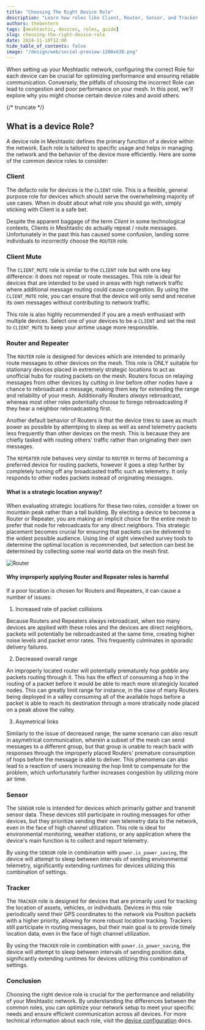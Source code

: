 ```yaml
---
title: "Choosing The Right Device Role"
description: "Learn how roles like Client, Router, Sensor, and Tracker affect mesh performance, and avoid common pitfalls for reliable and efficient mesh communication."
authors: thebentern
tags: [meshtastic, devices, roles, guide]
slug: choosing-the-right-device-role
date: 2024-11-10T12:00
hide_table_of_contents: false
image: "/design/web/social-preview-1200x630.png"
---
```


When setting up your Meshtastic network, configuring the correct Role for each device can be crucial for optimizing performance and ensuring reliable communication. Conversely, the pitfalls of choosing the incorrect Role can lead to congestion and poor performance on your mesh. In this post, we'll explore why you might choose certain device roles and avoid others.

{/* truncate */}

## What is a device Role?

A device role in Meshtastic defines the primary function of a device within the network. Each role is tailored to specific usage and helps in managing the network and the behavior of the device more efficiently. Here are some of the common device roles to consider:

### Client

The defacto role for devices is the `CLIENT` role. This is a flexible, general purpose role for devices which should serve the overwhelming majority of use cases. When in doubt about what role you should go with, simply sticking with Client is a safe bet.

Despite the apparent baggage of the term _Client_ in some technological contexts, Clients in Meshtastic do actually repeat / route messages. Unfortunately in the past this has caused some confusion, landing some individuals to incorrectly choose the `ROUTER` role.

### Client Mute

The `CLIENT_MUTE` role is similar to the `CLIENT` role but with one key difference: it does not repeat or route messages. This role is ideal for devices that are intended to be used in areas with high network traffic where additional message routing could cause congestion. By using the `CLIENT_MUTE` role, you can ensure that the device will only send and receive its own messages without contributing to network traffic.

This role is also highly recommended if you are a mesh enthusiast with multiple devices. Select one of your devices to be a `CLIENT` and set the rest to `CLIENT_MUTE` to keep your airtime usage more responsible.

### Router and Repeater

The `ROUTER` role is designed for devices which are intended to primarily route messages to other devices on the mesh. This role is ONLY suitable for stationary devices placed in extremely strategic locations to act as unofficial hubs for routing packets on the mesh. Routers focus on relaying messages from other devices by _cutting in line_ before other nodes have a chance to rebroadcast a message, making them key for extending the range and reliability of your mesh. Additionally Routers _always_ rebroadcast, whereas most other roles potentially choose to forego rebroadcasting if they hear a neighbor rebroadcasting first.

Another default behavior of Routers is that the device tries to save as much power as possible by attemtping to sleep as well as send telemetry packets less frequently than other devices on the mesh. This is because they are chiefly tasked with routing others' traffic rather than originating their own messages.

The `REPEATER` role behaves very similar to `ROUTER` in terms of becoming a preferred device for routing packets, however it goes a step further by completely turning off any broadcasted traffic such as telemetry. It only responds to other nodes packets instead of originating messages.

#### What is a strategic location anyway?

When evaluating strategic locations for these two roles, consider a tower on mountain peak rather than a tall building. By electing a device to become a Router or Repeater, you are making an implicit choice for the entire mesh to prefer that node for rebroadcasts for any direct neighbors. This strategic placement becomes crucial for ensuring that packets can be delivered to the widest possible audience. Using line of sight viewshed survey tools to determine the optimal location is recommended, but selection can best be determined by collecting some real world data on the mesh first.

![Router](/img/blog/router_not_router.png)

#### Why improperly applying Router and Repeater roles is harmful

If a poor location is chosen for Routers and Repeaters, it can cause a number of issues:

1. Increased rate of packet collisions

Because Routers and Repeaters always rebroadcast, when too many devices are applied with these roles and the devices are direct neighbors, packets will potentially be rebroadcasted at the same time, creating higher noise levels and packet error rates. This frequently culminates in sporadic delivery failures.

2. Decreased overall range

An improperly located router will potentially prematurely _hop gobble_ any packets routing through it. This has the effect of consuming a hop in the routing of a packet before it would be able to reach more strategicly located nodes. This can greatly limit range for instance, in the case of many Routers being deployed in a valley consuming all of the available hops before a packet is able to reach its destination through a more stratically node placed on a peak above the valley.

3. Asymetrical links

Similarly to the issue of decreased range, the same scenario can also result in asymetrical communication, wherein a subset of the mesh can send messages to a different group, but that group is unable to reach back with responses through the improperly placed Routers' premature consumption of hops before the message is able to deliver. This phenomena can also lead to a reaction of users increasing the hop limit to compensate for the problem, which unfortunately further increases congestion by utilizing more air time.

### Sensor

The `SENSOR` role is intended for devices which primarily gather and transmit sensor data. These devices still participate in routing messages for other devices, but they prioritize sending their own telemetry data to the network, even in the face of high channel utilization. This role is ideal for environmental monitoring, weather stations, or any application where the device's main function is to collect and report telemetry.

By using the `SENSOR` role in combination with `power.is_power_saving`, the device will attempt to sleep between intervals of sending environmental telemetry, significantly extending runtimes for devices utilizing this combination of settings.

### Tracker

The `TRACKER` role is designed for devices that are primarily used for tracking the location of assets, vehicles, or individuals. Devices in this role periodically send their GPS coordinates to the network via Position packets with a higher priority, allowing for more robust location tracking. Trackers still participate in routing messages, but their main goal is to provide timely location data, even in the face of high channel utilization.

By using the `TRACKER` role in combination with `power.is_power_saving`, the device will attempt to sleep between intervals of sending position data, significantly extending runtimes for devices utilizing this combination of settings.

### Conclusion

Choosing the right device role is crucial for the performance and reliability of your Meshtastic network. By understanding the differences between the common roles, you can optimize your network setup to meet your specific needs and ensure efficient communication across all devices. For more technical information about each role, visit the [device configuration](/docs/configuration/radio/device/#roles) docs.
